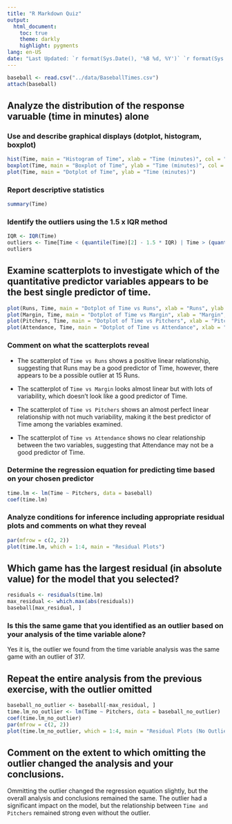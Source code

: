 ```yaml
---
title: "R Markdown Quiz"
output:
  html_document:
    toc: true
    theme: darkly
    highlight: pygments
lang: en-US
date: "Last Updated: `r format(Sys.Date(), '%B %d, %Y')` `r format(Sys.time(), '%H:%M:%S')`"
---
```


```r
baseball <- read.csv("../data/BaseballTimes.csv")
attach(baseball)
```

## Analyze the distribution of the response varuable (time in minutes) alone

###  Use and describe graphical displays (dotplot, histogram, boxplot)
```r
hist(Time, main = "Histogram of Time", xlab = "Time (minutes)", col = "lightblue")
boxplot(Time, main = "Boxplot of Time", ylab = "Time (minutes)", col = "lightgreen")
plot(Time, main = "Dotplot of Time", ylab = "Time (minutes)")
```

###  Report descriptive statistics 
```r
summary(Time)
```

###  Identify the outliers using the 1.5 x IQR method 
```r
IQR <- IQR(Time)
outliers <- Time[Time < (quantile(Time)[2] - 1.5 * IQR) | Time > (quantile(Time)[4] + 1.5 * IQR)]
outliers
```

## Examine scatterplots to investigate which of the quantitative predictor variables appears to be the best single predictor of time.
```r
plot(Runs, Time, main = "Dotplot of Time vs Runs", xlab = "Runs", ylab = "Time (minutes)")
plot(Margin, Time, main = "Dotplot of Time vs Margin", xlab = "Margin", ylab = "Time (minutes)")
plot(Pitchers, Time, main = "Dotplot of Time vs Pitchers", xlab = "Pitchers", ylab = "Time (minutes)")
plot(Attendance, Time, main = "Dotplot of Time vs Attendance", xlab = "Attendance", ylab = "Time (minutes)")
```

###  Comment on what the scatterplots reveal
- The scatterplot of `Time vs Runs` shows a positive linear relationship, suggesting that Runs may be a good predictor of Time, however, there appears to be a possible outlier at 15 Runs. 

- The scatterplot of `Time vs Margin` looks almost linear but with lots of variability, which doesn't look like a good predictor of Time.

- The scatterplot of `Time vs Pitchers` shows an almost perfect linear relationship with not much variability, making it the best predictor of Time among the variables examined.

- The scatterplot of `Time vs Attendance` shows no clear relationship between the two variables, suggesting that Attendance may not be a good predictor of Time.

###  Determine the regression equation for predicting time based on your chosen predictor
```r
time.lm <- lm(Time ~ Pitchers, data = baseball)
coef(time.lm)
```

###  Analyze conditions for inference including appropriate residual plots and comments on what they reveal
```r
par(mfrow = c(2, 2))
plot(time.lm, which = 1:4, main = "Residual Plots")
```

## Which game has the largest residual (in absolute value) for the model that you selected? 
```r
residuals <- residuals(time.lm)
max_residual <- which.max(abs(residuals))
baseball[max_residual, ]
```

###  Is this the same game that you identified as an outlier based on your analysis of the time variable alone?
Yes it is, the outlier we found from the time variable analysis was the same game with an outlier of 317.

## Repeat the entire analysis from the previous exercise, with the outlier omitted
```r
baseball_no_outlier <- baseball[-max_residual, ]
time.lm_no_outlier <- lm(Time ~ Pitchers, data = baseball_no_outlier)
coef(time.lm_no_outlier)
par(mfrow = c(2, 2))
plot(time.lm_no_outlier, which = 1:4, main = "Residual Plots (No Outlier)")
```

## Comment on the extent to which omitting the outlier changed the analysis and your conclusions. 
Ommitting the outlier changed the regression equation slightly, but the overall analysis and conclusions remained the same. The outlier had a significant impact on the model, but the relationship between `Time and Pitchers` remained strong even without the outlier.